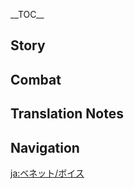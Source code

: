 {{CharacterTabs}}
{{LanguageTabs}}
{{Stub|1={{Meta/VO|rm=1}}}}
__TOC__
==Story==
{{VO/Story
|character           = Bennett
|language            = ja
|name                = ベネット

<!-- Hello -->
|vo_01_01_title      = 初めまして…
|vo_01_01_subtitle   = Hello
|vo_01_01_file       = VO_{language}{character} Hello.ogg
|vo_01_01_tx         = これがお前の冒険団？いいな…賑やかで、人のぬくもりがある。あっ、オレは「ベニー冒険団」の団長、ベネットだ！オレを仲間に入れてくれないか？頼む！
|vo_01_01_rm         = Kore ga omae no bouken-dan? Ii na... nigiyaka de, hito no nukumori ga aru. A', ore wa "Benii Bouken-dan" no danchou, Benetto da! Ore wo nakama ni irete kurenai ka? Tanomu!

<!-- Chats -->
|vo_02_01_title      = 世間話・お宝
|vo_02_01_subtitle   = Chat: Treasures
|vo_02_01_file       = VO_{language}{character} Chat - Treasures.ogg
|vo_02_01_tx         = 周りを探索してみないか？もしかしたらお宝が隠れてるかもしれないぞ！
|vo_02_01_rm         = Mawari wo tansaku shite minai ka? Moshi ka shitara o-takara ga kakureteru ka mo shirenai zo!
|vo_02_02_title      = 世間話・冒険
|vo_02_02_subtitle   = Chat: Adventures
|vo_02_02_file       = VO_{language}{character} Chat - Adventures.ogg
|vo_02_02_tx         = 他の人と一緒に冒険するのは久しぶりだ！行こうぜ！
|vo_02_02_rm         = Hoka no hito to issho ni bouken suru no wa hisashiburi da! Ikou ze!
|vo_02_03_title      = 世間話・からかい
|vo_02_03_subtitle   = Chat: Self-Deprecation
|vo_02_03_file       = VO_{language}{character} Chat - Self-Deprication.ogg
|vo_02_03_tx         = 待ってるだけじゃダメって言うだろ。まあ、運に恵まれないオレはどこに行っても同じだけどな…
|vo_02_03_rm         = Matteru dake ja dame tte iu daro. Maa, un ni megumarenai ore wa doko ni itte mo onaji dakedo na...

<!-- Weather -->
|vo_03_01_title      = 雨の日…
|vo_03_01_subtitle   = When It Rains
|vo_03_01_file       = VO_{language}{character} When It Rains.ogg
|vo_03_01_tx         = オレが冒険に出かける時は、大体こういう天気なんだよな。
|vo_03_01_rm         = Ore ga bouken ni dekakeru toki wa, daitai kou iu tenki nanda yo na.
|vo_03_02_title      = 雷の日…
|vo_03_02_subtitle   = When Thunder Strikes
|vo_03_02_file       = VO_{language}{character} When Thunder Strikes.ogg
|vo_03_02_tx         = あんまオレに近づかないほうがいい、雷が落ちてくるぞ。
|vo_03_02_rm         = Anma ore ni chikazukanai hou ga ii, kaminari ga ochite kuru zo.
|vo_03_03_title      = 晴れの日…
|vo_03_03_subtitle   = When the Sun Is Out
|vo_03_03_file       = VO_{language}{character} When the Sun Is Out.ogg
|vo_03_03_tx         = 今日は天気いいな…あっ、まずい、こう言ったら大体雨が降るんだよな。
|vo_03_03_rm         = Kyou wa tenki ii na... a', mazui, kou ittara daitai ame ga furu nda yo na
|vo_03_04_title      = 暴風の日…
|vo_03_04_subtitle   = When the Wind Is Blowing
|vo_03_04_file       = VO_{language}{character} When the Wind Is Blowing.ogg
|vo_03_04_tx         = 風で飛んできた石に頭をぶつけないよう気をつけろよ！
|vo_03_04_rm         = Kaze de tonde kita ishi ni atama wo butsukenai you ki wo tsukero yo!

<!-- Greetings -->
|vo_04_01_title      = おはよう…
|vo_04_01_subtitle   = Good Morning
|vo_04_01_file       = VO_{language}{character} Good Morning.ogg
|vo_04_01_tx         = おはよう！今日はどこで冒険するんだ？
|vo_04_01_rm         = Ohayou! Kyou wa doko de bouken suru nda?
|vo_04_02_title      = こんにちは…
|vo_04_02_subtitle   = Good Afternoon
|vo_04_02_file       = VO_{language}{character} Good Afternoon.ogg
|vo_04_02_tx         = サンドイッチを持ってきたが、食べるか？はんぶんこして…うん、うまい…っ！ゲホゲホッ…悪い、喉に詰まった。
|vo_04_02_rm         = Sandoicchi wo motte kita ga, taberu ka? Hanbun koshite... Un, umai...! Geho geho'... warui, nodo ni tsumatta.
|vo_04_03_title      = こんばんは…
|vo_04_03_subtitle   = Good Evening
|vo_04_03_file       = VO_{language}{character} Good Evening.ogg
|vo_04_03_tx         = 一緒にオヤジたちの話を聞きに行かないか？ベテラン冒険者たちの話は面白いぞ！
|vo_04_03_rm         = Issho ni oyaji-tachi no hanashi wo kiki ni ikanai ka? Beteran boukensha-tachi no hanashi wa omoshiroi zo!
|vo_04_04_title      = おやすみ…
|vo_04_04_subtitle   = Good Night
|vo_04_04_file       = VO_{language}{character} Good Night.ogg
|vo_04_04_tx         = もう行くのか？お前と一緒に冒険できて楽しかったよ！また次も呼んでくれよ！
|vo_04_04_rm         = Mou iku no ka? Omae to issho ni bouken dekite tanoshikatta yo! Mata tsugi mo yonde kure yo!

<!-- About -->
|vo_05_01_title      = {name}自身について・冒険団
|vo_05_01_subtitle   = About {character}: Adventure Team
|vo_05_01_file       = VO_{language}{character} About {character} - Adventure Team.ogg
|vo_05_01_tx         = オレが「ベニー冒険団」の団長で、モンドの冒険者協会を復興する希望の星だ…何？他のメンバーを見たことがない？あ、ああ…最近休んでるんだよ、あははっ。
|vo_05_01_rm         = Ore ga "Benii Bouken-dan" no danchou de, Mondo no Boukensha Kyoukai wo fukkou suru kibou no hoshi da... Nani? Hoka no menbaa wo mita koto ga nai? A, aa... saikin yasunderu nda yo, ahaha'.
|vo_05_02_title      = {name}自身について・不運
|vo_05_02_subtitle   = About {character}: Bad Luck
|vo_05_02_file       = VO_{language}{character} About {character} - Bad Luck.ogg
|vo_05_02_tx         = オレの噂話なんて大したことないよ。歩いていたら狩人たちの掘った穴に落ちたり、突然倒れてきた木に押し潰されたりしただけだ、こんなの普通だろ？
|vo_05_02_rm         = Ore no uwasabanashi nante taishita koto nai yo. Aruite itara kariudo-tachi no hotta ana ni ochitari, totsuzen taorete kita ki ni oshitsubusaretari shita dake da, konna no futsuu daro?

<!-- About Us -->
|vo_06_01_title      = パートナーについて…
|vo_06_01_subtitle   = About Us: Teammates
|vo_06_01_file       = VO_{language}{character} About Us - Teammates.ogg
|vo_06_01_tx         = ハハハッ、ダメだ、「ベニー冒険団」はとっくに満員だぞ…他にもいい人材がたくさんいるのに、疫病神のオレに声をかけなくてもいいだろ？
|vo_06_01_rm         = Hahaha', dame da, "Benii Bouken-dan" wa tokkuni man'in da zo... Hoka ni mo ii jinzai ga takusan iru no ni, yakubyougami no ore ni koe wo kakenakute mo ii daro?
|vo_06_02_title      = 役割について…
|vo_06_02_subtitle   = About Us: Division of Labor
|vo_06_02_friendship = 6
|vo_06_02_file       = VO_{language}{character} About Us - Division of Labor.ogg
|vo_06_02_tx         = これからはオレが囮や罠解除の担当で、お前が宝物を持って帰る担当な。えっ、ダメなのか？大丈夫だ、オレは慣れっこだから怪我の心配はすんな！それに、お前のためなら、オレは喜んでやるぞ！
|vo_06_02_rm         = Kore kara wa ore ga otori ya wana kaijo no tantou de, omae ga takaramono wo motte kaeru tantou na. E', dame na no ka? Daijoubu da, ore wa narekko dakara kega no shinpai wa sun na! Sore ni, omae no tame nara, ore wa yorokonde yaru zo!
|vo_06_03_title      = 危険について…
|vo_06_03_subtitle   = About Us: Dangerous Places
|vo_06_03_friendship = 6
|vo_06_03_file       = VO_{language}{character} About Us - Dangerous Places.ogg
|vo_06_03_tx         = なんでお前がオレを仲間にしたかわかったぞ。お前はオレと同じ、リスクに身を置く快感が好きなんだろ！冒険はリスクがあるからこそハマるよな。
|vo_06_03_rm         = Nande omae ga ore wo nakama ni shita ka wakatta zo. Omae wa ore to onaji, risuku ni mi wo oku kaikan ga suki nan daro! Bouken wa risku ga aru kara koso hamaru yo na.

<!-- Miscellaneous I -->
|vo_07_01_title      = 「神の目」について…
|vo_07_01_subtitle   = About the [[Vision]]
|vo_07_01_friendship = 4
|vo_07_01_file       = VO_{language}{character} About the Vision.ogg
|vo_07_01_tx         = オレみたいな疫病神でも神に認められるとはな。神がオレを諦めてないんだ、オレも自分を諦められるわけないだろ？
|vo_07_01_rm         = Ore mitai na yakubyougami demo kami ni mitomerareru to wa na. Kami ga ore wo akiremete nai nda, ore mo jibun wo akiramerareru wakenai daro?
|vo_07_02_title      = シェアしたいこと…
|vo_07_02_subtitle   = Something to Share
|vo_07_02_file       = VO_{language}{character} Something to Share.ogg
|vo_07_02_tx         = 機会があったらオレと一緒にモンドの夜景を見に行かないか？モンドの灯り、そしてシードル湖に映った月がすごく綺麗でさ…どこで見たかって？ハハッ、この前竜巻に巻き込まれて高いところまで飛ばされてさ…ん？行きたくない？お、おう、わかった…
|vo_07_02_rm         = Kikai ga attara ore to issho ni Mondo no yakei wo mi ni ikanai ka? Mondo no akari, soshite Shiidoru-ko ni utsutta tsuki ga sugoku kirei de sa... Doko de mita ka tte? Haha', kono mae tatsumaki ni makikomarete takai tokoro made tobasarete sa... N? Ikitakunai? O, ou, wakatta...
|vo_07_03_title      = 興味のあること…
|vo_07_03_subtitle   = Interesting Things
|vo_07_03_file       = VO_{language}{character} Interesting Things.ogg
|vo_07_03_tx         = キャベツが好きなんだ。平凡な食材に見えるけど、料理によく使われるだろ。いろんな場所で栽培できて、様々な食材と合うし、味の邪魔もしない。うん、平凡もいいもんだよな。
|vo_07_03_rm         = Kyabetsu ga suki nan da. Heibon na shokuzai ni mieru kedo, ryouri ni yoku tsukawareru daro. Ironna basho de saibai dekite, samazama na shokuzai to au shi, aji no jama mo shinai. Un, heibon mo ii mon da yo na.

<!-- About Others -->
|vo_08_01_title      = バーバラについて…
|vo_08_01_subtitle   = About [[Barbara]]
|vo_08_01_friendship = 4
|vo_08_01_file       = VO_{language}{character} About Barbara.ogg
|vo_08_01_tx         = バーバラは歌とダンスが得意だぞ！冒険がうまくいかない時は彼女のステージを見て、観客たちと一緒に応援すると気分がよくなるんだ、不思議だろ！たぶんこれが彼女が人気ある理由だろうな…オレも団長として人気だったらいいのに。
|vo_08_01_rm         = 
|vo_08_02_title      = クレーについて…
|vo_08_02_subtitle   = About [[Klee]]
|vo_08_02_friendship = 4
|vo_08_02_file       = VO_{language}{character} About Klee.ogg
|vo_08_02_tx         = あの子は…かわいいけど、距離を置かないといけない。一緒に遊んでると、クレーの爆弾が急に爆発するんだ…オレは別にいいけど、クレーが怪我したら大変だ。騎士団を敵に回すことになる。
|vo_08_02_rm         = 
|vo_08_03_title      = フィッシュルについて…
|vo_08_03_subtitle   = About [[Fischl]]
|vo_08_03_friendship = 4
|vo_08_03_file       = VO_{language}{character} About Fischl.ogg
|vo_08_03_tx         = 彼女は異世界から来た「断罪の皇女」で、すごいんだぞ！何回も彼女の故郷に行って冒険したいと言ったが、その話になるといつも話題をそらすんだ…きっとすごく危険な場所だから、オレを心配してるんだと思う。
|vo_08_03_rm         = 
|vo_08_04_title      = ジンについて…
|vo_08_04_subtitle   = About [[Jean]]
|vo_08_04_friendship = 4
|vo_08_04_file       = VO_{language}{character} About Jean.ogg
|vo_08_04_tx         = ジン団長に冒険者協会への支援を要請しようと思うんだが、どう話せばいいか分からないんだ…冒険者協会は騎士団みたいにたくさんのルールがないし、オレもオヤジたちもこんな感じだからな。こういう態度でジン団長と話すのはダメだよな…騎士団の敬礼でも覚えたほうがいいのかな？
|vo_08_04_rm         = 
|vo_08_05_title      = ファルカについて…
|vo_08_05_subtitle   = About [[Varka]]
|vo_08_05_friendship = 4
|vo_08_05_file       = VO_{language}{character} About Varka.ogg
|vo_08_05_tx         = 名実ともにある大団長はオレの憧れなんだ。西風騎士団を率いてるなんて、それだけですごい人だろ！でもよく考えると、冒険団が大きくなりすぎるのもよくないよな。冒険団が忙しくなると、オヤジたちの世話ができないからな。ハハッ、やっぱり今のままのほうがいいや。
|vo_08_05_rm         = 
|vo_08_06_title      = レザーについて…
|vo_08_06_subtitle   = About [[Razor]]
|vo_08_06_friendship = 4
|vo_08_06_file       = VO_{language}{character} About Razor.ogg
|vo_08_06_tx         = 奔狼領の男の子か、一見怖そうに見えるし、口数も少ないけど…面白いやつだぞ！オレもあいつも肉が好きだからな、オレが肉料理を作って食べさせると、狼の言葉を教えてくれるんだ。ハハッ、今度お前も一緒にどうだ？
|vo_08_06_rm         = 
|vo_08_07_title      = アンバーについて…
|vo_08_07_subtitle   = About [[Amber]]
|vo_08_07_friendship = 4
|vo_08_07_file       = VO_{language}{character} About Amber.ogg
|vo_08_07_tx         = ああ、思い出したぞ、あの女の子はいつも全力疾走って感じがするよな…よく街の外へ冒険にいってるらしいから、オレと一緒だな！でも…道中で鍋を見つけると、黒い煙とともに何か焦げたにおいがしてくるとか…うん、まさか彼女も運に恵まれないタイプか？
|vo_08_07_rm         = 
|vo_08_08_title      = ノエルについて…
|vo_08_08_subtitle   = About [[Noelle]]
|vo_08_08_friendship = 4
|vo_08_08_file       = VO_{language}{character} About Noelle.ogg
|vo_08_08_tx         = 彼女のことはオレも長いこと注目してきたよ。彼女は才能があって、努力を惜しまないけど、騎士団では正式な騎士ではなくメイドとして働いてるっていうんだから、もったいないと思わないか？はあ、冒険者協会に来てくれたら、すごい冒険者になるかもしれないのに。
|vo_08_08_rm         = 

<!-- More About -->
|vo_09_01_title      = {name}を知る・1
|vo_09_01_subtitle   = More About {character}: I
|vo_09_01_file       = VO_{language}{character} More About {character} - 01.ogg
|vo_09_01_tx         = なにっ、オレのことを知りたい？ハハッ、オレは運に恵まれない普通の冒険者だよ。お前が経験してきたことと比べたら、全然話にならない。
|vo_09_01_rm         = 
|vo_09_02_title      = {name}を知る・2
|vo_09_02_subtitle   = More About {character}: II
|vo_09_02_friendship = 3
|vo_09_02_file       = VO_{language}{character} More About {character} - 02.ogg
|vo_09_02_tx         = 「オヤジたち」…オレはモンドのベテラン冒険者たちをそう呼んでる。あいつらの話だと、オレが赤ん坊の頃、とても危険な場所に捨てられていたが、オヤジたちが拾ってくれたらしい。不思議だろ？オレは不運なのに、誰かに拾われて今まで生きてこれたなんて、まるで奇跡だよ。
|vo_09_02_rm         = 
|vo_09_03_title      = {name}を知る・3
|vo_09_03_subtitle   = More About {character}: III
|vo_09_03_friendship = 4
|vo_09_03_file       = VO_{language}{character} More About {character} - 03.ogg
|vo_09_03_tx         = 見抜かれたか…ハハッ、そうだ、「ベニー冒険団」はかなり前からオレひとりだよ。オレは疫病神だから、どんなに簡単で安全な冒険でも危険にさらされることになる。誰もそんな団長にはついていきたくないんだ…お前もそう思うだろ？
|vo_09_03_rm         = 
|vo_09_04_title      = {name}を知る・4
|vo_09_04_subtitle   = More About {character}: IV
|vo_09_04_friendship = 5
|vo_09_04_file       = VO_{language}{character} More About {character} - 04.ogg
|vo_09_04_tx         = オレの不運は生まれつきで、もう慣れっこだよ。考え方を変えてみると、「不運」もいいことだぞ。だって、いつかオレは不運のせいで死ぬかもしれない、だからオレは生きてるうちにいろんな場所を冒険したいし、いろんな人と知り合いたいと強く思うようになった&mdash;&mdash;でないと、お前と知り合う機会もきっとなかっただろう、ハハッ！
|vo_09_04_rm         = 
|vo_09_05_title      = {name}を知る・5
|vo_09_05_subtitle   = More About {character}: V
|vo_09_05_friendship = 6
|vo_09_05_file       = VO_{language}{character} More About {character} - 05.ogg
|vo_09_05_tx         = いつのまにか、長い時間お前と一緒にいるんだな。実はオレには夢があって、モンドの冒険者協会が七国でもっとも立派な協会になったら、オレはテイワット大陸を周遊したいんだ！「ベニー冒険団」は最強の冒険団になって、オレたちは偉大な冒険者になる！…いつのまに入団したことになったんだって？まあまあ、細かいことは気にするな。
|vo_09_05_rm         = 

<!-- Miscellaneous II -->
|vo_10_01_title      = {name}の趣味…
|vo_10_01_subtitle   = {character}'s Hobbies
|vo_10_01_file       = VO_{language}{character} Hobbies.ogg
|vo_10_01_tx         = 何でも好きだけど、一番はやっぱ冒険だな！いつか世界一のお宝を見つけたい、そしたらオヤジたちにいい暮らしをさせてやれるし、モンドの冒険者協会も賑わうだろ！
|vo_10_01_rm         = 
|vo_10_02_title      = {name}の悩み…
|vo_10_02_subtitle   = {character}'s Troubles
|vo_10_02_file       = VO_{language}{character} Troubles.ogg
|vo_10_02_tx         = あえて言うなら…特別ツイてない日は気持ちが沈むかな。たとえば冒険の収穫がなかったとか、オヤジの持病がまたひどくなったとか、でも寝たら忘れるから悩みというレベルでもないよな。新しい一日には新しい始まりがないと！
|vo_10_02_rm         = 
|vo_10_03_title      = 好きな食べ物…
|vo_10_03_subtitle   = Favorite Food
|vo_10_03_file       = VO_{language}{character} Favorite Food.ogg
|vo_10_03_tx         = 肉だ！肉は一番元気が出る食べ物だよな！キノコ焼き鳥、ステーキ、それと鳥肉のスイートフラワー漬け焼きがオレの得意料理だ。オレと一緒に冒険すれば、腹が空くことはないぞ。
|vo_10_03_rm         = 
|vo_10_04_title      = 嫌いな食べ物…
|vo_10_04_subtitle   = Least Favorite Food
|vo_10_04_file       = VO_{language}{character} Least Favorite Food.ogg
|vo_10_04_tx         = 冒険者は好き嫌いしないというけど、辛い物はあまり得意じゃないんだ。たとえば絶雲の唐辛子とか…食べると息が荒くなって、呼吸まで辛くなった気がするし、絶対に腹を下すよな。こういう悪魔みたいなものは一体どうやって生まれたんだか。
|vo_10_04_rm         = 

<!-- Receiving a Gift -->
|vo_11_01_title      = 贈り物を受け取る·1
|vo_11_01_subtitle   = Receiving a Gift: I
|vo_11_01_file       = VO_{language}{character} Receiving a Gift - 01.ogg
|vo_11_01_tx         = すっげー幸せ！ハハッ…あっ！まさかこれって、当分の運を使い果たしたってことなんじゃ…
|vo_11_01_rm         = Suggee shiawase! Haha'... A'! Masaka kore tte, toubun no un wo tsukaihatashita tte koto nan ja...
|vo_11_02_title      = 贈り物を受け取る·2
|vo_11_02_subtitle   = Receiving a Gift: II
|vo_11_02_file       = VO_{language}{character} Receiving a Gift - 02.ogg
|vo_11_02_tx         = 何を作っても美味いなんて、さすがお前だな！
|vo_11_02_rm         = Nani wo tsukutte mo umai nante, sasuga omae da na!
|vo_11_03_title      = 贈り物を受け取る·3
|vo_11_03_subtitle   = Receiving a Gift: III
|vo_11_03_file       = VO_{language}{character} Receiving a Gift - 03.ogg
|vo_11_03_tx         = しまった…腹が、痛くなってきた…
|vo_11_03_rm         = Shimatta... Hara ga, itaku nattekita...

<!-- Birthday -->
|vo_12_01_title      = 誕生日…
|vo_12_01_subtitle   = Birthday
|vo_12_01_file       = VO_{language}{character} Birthday.ogg
|vo_12_01_tx         = 誕生日おめでとう！新たな一年が最高の幸運に恵まれますように！安心しろ、不運は伝染しないぞ。オレがいる限り、不運はお前のほうに行かないからな。
|vo_12_01_rm         = 

<!-- Feelings About Ascension -->
|vo_13_01_title      = 突破した感想・起
|vo_13_01_subtitle   = Feelings About Ascension: Intro
|vo_13_01_ascension  = 1
|vo_13_01_file       = VO_{language}{character} Feelings About Ascension - 01.ogg
|vo_13_01_tx         = 全ての力が上がった気がする！運以外な、ハハッ。
|vo_13_01_rm         = 
|vo_13_02_title      = 突破した感想・承
|vo_13_02_subtitle   = Feelings About Ascension: Building Up
|vo_13_02_ascension  = 2
|vo_13_02_file       = VO_{language}{character} Feelings About Ascension - 02.ogg
|vo_13_02_tx         = これでまたお前に一歩近づけたな、まだまだ頑張るぞ！
|vo_13_02_rm         = 
|vo_13_03_title      = 突破した感想・転
|vo_13_03_subtitle   = Feelings About Ascension: Climax
|vo_13_03_ascension  = 4
|vo_13_03_file       = VO_{language}{character} Feelings About Ascension - 03.ogg
|vo_13_03_tx         = これほど強い力を手に入れて、お前にはどう感謝したらいいんだか。そうだ、すごいお宝が隠されてる秘境を知ってるから、一緒に冒険に行かないか？
|vo_13_03_rm         = 
|vo_13_04_title      = 突破した感想・結
|vo_13_04_subtitle   = Feelings About Ascension: Conclusion
|vo_13_04_ascension  = 6
|vo_13_04_file       = VO_{language}{character} Feelings About Ascension - 04.ogg
|vo_13_04_tx         = お前のおかげで、今のオレは他人を守る力を手に入れた。これでみんなはオレのことを見直してくれるはずだ&mdash;&mdash;あの疫病神で傷だらけだったベネットが、頼もしい冒険者になったってな！…へへっ、早くそう言われたい。
|vo_13_04_rm         = 
|vo_13_04_tl         = 
}}

==Combat==
{{Combat VO
|character           = Bennett
|language            = ja

<!-- Elemental Skill -->
|skill_1_tx          = ''(Press)'' えい！
|skill_1_rm          = Ei!
|skill_2_file        = Elemental Skill 1 Step 1 03
|skill_2_tx          = ''(Press)'' 燃えろ！
|skill_2_rm          = Moero!
|skill_3_file        = Elemental Skill 1 Step 2 01
|skill_3_tx          = ''(Hold Level 1)'' 天に召せ！
|skill_3_rm          = Ten ni mese!
|skill_4_file        = Elemental Skill 1 Step 2 02
|skill_4_tx          = ''(Hold Level 1)'' ハーッ！
|skill_4_rm          = Haa'!
|skill_5_file        = Elemental Skill 1 Step 3 01
|skill_5_tx          = ''(Hold Level 2)'' 吹き飛べ！
|skill_5_rm          = Fukitobe!
|skill_6_file        = Elemental Skill 1 Step 3 02
|skill_6_tx          = ''(Hold Level 2)'' 全員どけ！
|skill_6_rm          = Zen'in doke!
|skill_7_file        = Elemental Skill 1 02
|skill_7_actual_tx   = 当たれ！
|skill_7_actual_rm   = Atare!
|skill_8_file        = Elemental Skill 1 Step 1 01
|skill_8_actual_tx   = せい！
|skill_8_actual_rm   = Sei!
|skill_9_file        = Elemental Skill 1 Step 1 02
|skill_9_actual_tx   = くらえ！
|skill_9_actual_rm   = Kurae!
|skill_10_file       = Elemental Skill 1 Step 4 01

<!-- Elemental Burst -->
|burst_1_tx          = みんなはオレが守る！
|burst_1_rm          = Minna wa ore ga mamoru!
|burst_2_tx          = 全力攻撃だ！
|burst_2_rm          = Zenryoku kogeki da!
|burst_3_tx          = みんながそばにいてくれれば、傷なんて痛まない！
|burst_3_rm          = Minna ga soba ni ite kurereba, kizu nante itamanai!

<!-- Sprint Start -->
|sprint-s_1_tx       = 冒険だ、冒険！
|sprint-s_1_rm       = Bouken da, bouken!
|sprint-s_2_file     = Sprint Start 03
|sprint-s_2_tx       = よしっ、出発だ！
|sprint-s_2_rm       = Yoshi', shuppatsu da!
|sprint-s_3_file     = Sprint Start 02

<!-- Deploying Wind Glider -->
|glider_1_file       = Deploying Wind Glider 01,Deploying Wind Glider 02,Deploying Wind Glider 03

<!-- Opening Treasure Chest -->
|chest_1_tx          = 正真正銘のお宝だ！
|chest_1_rm          = Shoushin-shoumei no o-takara da!
|chest_2_tx          = オレがこんな幸運に恵まれるなんて！
|chest_2_rm          = Ore ga konna kou'un ni megumareru nante!
|chest_3_tx          = まるで奇跡だ！
|chest_3_rm          = Maru de kiseki da!
<!-- Low HP -->
|low-hp_1_tx         = まずい…最近、包帯が値上がりしたっていうのに！
|low-hp_1_rm         = Mazui... saikin, houtai ga ne-agari shitatte iu no ni!
|low-hp_2_tx         = 心配ない…まだやれる。
|low-hp_2_rm         = Shinpai nai... mada yareru.
|low-hp_3_tx         = 起死回生の一撃？オレの得意分野だから任せろ。
|low-hp_3_rm         = Kishi-kaisei no ichigeki? Ore no tokui bun'ya dakara makasero.

<!-- Ally at Low HP -->
|ally-low-hp_1_tx    = 強がるな、オレに任せろ。
|ally-low-hp_1_rm    = Tsuyogaru na, ore ni makasero.
|ally-low-hp_2_tx    = やるならオレを狙え！
|ally-low-hp_2_rm    = Yaru nara ore wo nerae!

<!-- Fallen -->
|fallen_1_tx         = オレは不出来な団長だな…
|fallen_1_rm         = Ore wa fudeki-na danchou da na...
|fallen_2_tx         = 想定内の…不運だ…
|fallen_2_rm         = Soutei-nai no... fu'un da...
|fallen_3_tx         = 不運の連鎖を…断ち切れなかった…
|fallen_3_rm         = Fu'un no rensa wo... tachikirenakatta...

<!-- Light Hit Taken -->
|hit-l_1_file        = Light Hit Taken 02
|hit-l_1_tx          = 事故った。
|hit-l_1_rm          = Jikotta.
|hit-l_2_file        = Light Hit Taken 01,Light Hit Taken 03,Light Hit Taken 04,Light Hit Taken 05,Light Hit Taken 06

<!-- Heavy Hit Taken -->
|hit-h_1_tx          = いてぇ。
|hit-h_1_rm          = Itee.
|hit-h_2_tx          = また躱せなかった…
|hit-h_2_rm          = Mata kawasenakatta...
|hit-h_3_file        = Heavy Hit Taken 03,Heavy Hit Taken 04,Heavy Hit Taken 05,Heavy Hit Taken 06

<!-- Joining Party -->
|join_1_tx           = ほ、本当にオレを呼んだのか？
|join_1_rm           = Ho, hontou ni ore wo yonda no ka?
|join_2_tx           = 絶対に足は引っ張らない！…できる限り
|join_2_rm           = Zettai ni ashi wa hipparanai! ...Dekiru kagiri
|join_3_tx           = すごいなぁ！
|join_3_rm           = Sugoi naa!

<!-- Character Idles -->
|idle_1_actual_tx    = ベニー冒険団、出発！
|idle_1_actual_rm    = Benii Bouken-dan, shuppatsu!
|idle_2_actual_tx    = いってててて…一体どこから…？
|idle_2_actual_rm    = Ittetetete... ittai doko kara...?

<!-- Light Attack -->
|atk-l_1_file        = Light Attack 01,Light Attack 02,Light Attack 03,Light Attack 04,Light Attack 05,Light Attack 06,Light Attack 07

<!-- Mid Attack -->
|atk-m_1_file        = Mid Attack 01,Mid Attack 02,Mid Attack 03

<!-- Heavy Attack -->
|atk-h_1_file        = Heavy Attack 01,Heavy Attack 02,Heavy Attack 03

<!-- Climbing -->
|climb_1_file        = Climbing 01,Climbing 02,Climbing 03

<!-- Climbing Breath -->
|climb-b_1_file      = Climbing Breath 01,Climbing Breath 02,Climbing Breath 03

<!-- Jumping -->
|jump_1_file         = Jumping 01,Jumping 02,Jumping 03,Jumping 04,Jumping 05
}}

==Translation Notes==
{{Reflist|group=TN •}}

==Navigation==
{{Character Navbox|VO-JA}}

[[ja:ベネット/ボイス]]